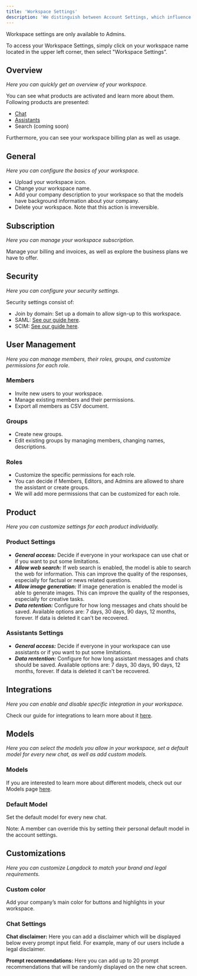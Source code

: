 ```yaml
---
title: 'Workspace Settings'
description: 'We distinguish between Account Settings, which influence only your personal account, and Workspace Settings, which impact the entire workspace.'
---
```


Workspace settings are only available to Admins.

To access your Workspace Settings, simply click on your workspace name located in the upper left corner, then select "Workspace Settings”. 

## Overview
_Here you can quickly get an overview of your workspace._

You can see what products are activated and learn more about them.  <br />
Following products are presented:
- [Chat](/product/chat)
- [Assistants](/product/assistants)
- Search (coming soon)

Furthermore, you can see your workspace billing plan as well as usage.

## General
_Here you can configure the basics of your workspace._
- Upload your workspace icon.
- Change your workspace name.
- Add your company description to your workspace so that the models have background information about your company.
- Delete your workspace. Note that this action is irreversible.


## Subscription
_Here you can manage your workspace subscription._ 

Manage your billing and invoices, as well as explore the business plans we have to offer.

## Security
_Here you can configure your security settings._

Security settings consist of:
- Join by domain: Set up a domain to allow sign-up to this workspace.
- SAML: [See our guide here](/security/entra).
- SCIM: [See our guide here](/security/scim).

## User Management
_Here you can manage members, their roles, groups, and customize permissions for each role._

### Members
- Invite new users to your workspace.
- Manage existing members and their permissions.
- Export all members as CSV document.

### Groups
- Create new groups.
- Edit existing groups by managing members, changing names, descriptions.

### Roles
- Customize the specific permissions for each role.
- You can decide if Members, Editors, and Admins are allowed to share the assistant or create groups.
- We will add more permissions that can be customized for each role.

## Product
_Here you can customize settings for each product individually._

### Product Settings
- ***General access:*** Decide if everyone in your workspace can use chat or if you want to put some limitations.
- ***Allow web search:*** If web search is enabled, the model is able to search the web for information. This can improve the quality of the responses, especially for factual or news related questions.
- ***Allow image generation:*** If image generation is enabled the model is able to generate images. This can improve the quality of the responses, especially for creative tasks.
- ***Data retention:*** Configure for how long messages and chats should be saved. Available options are: 7 days, 30 days, 90 days, 12 months, forever. If data is deleted it can't be recovered.



### Assistants Settings
- ***General access:*** Decide if everyone in your workspace can use assistants or if you want to put some limitations.
- ***Data rentention:*** Configure for how long assistant messages and chats should be saved. Available options are: 7 days, 30 days, 90 days, 12 months, forever. If data is deleted it can't be recovered.

## Integrations
_Here you can enable and disable specific integration in your workspace._

Check our guide for integrations to learn more about it [here](/integrations).

## Models

_Here you can select the models you allow in your workspace, set a default model for every new chat, as well as add custom models._

### Models

If you are interested to learn more about different models, check out our Models page [here](/product/models).

### Default Model

Set the default model for every new chat. 

Note: A member can override this by setting their personal default model in the account settings.

## Customizations
_Here you can customize Langdock to match your brand and legal requirements._

### Custom color
Add your company’s main color for buttons and highlights in your workspace.

### Chat Settings
**Chat disclaimer:** Here you can add a disclaimer which will be displayed below every prompt input field. For example, many of our users include a legal disclaimer.

**Prompt recommendations:** Here you can add up to 20 prompt recommendations that will be randomly displayed on the new chat screen.



